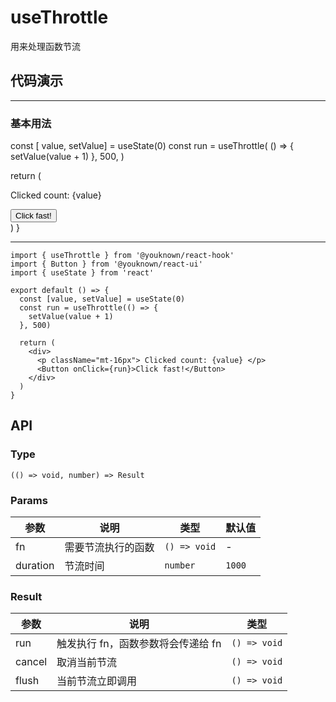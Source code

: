 # useThrottle

用来处理函数节流

## 代码演示


---

### 基本用法

  const [ value, setValue] = useState(0)
  const run = useThrottle(
    () => {
      setValue(value + 1)
    },
    500,
  )

return (

<div>
  <p className="mt-16px"> Clicked count: {value} </p>
  <Button onClick={run}>Click fast!</Button>
</div>
) }

<BasicUsage />

---

```tsx
import { useThrottle } from '@youknown/react-hook'
import { Button } from '@youknown/react-ui'
import { useState } from 'react'

export default () => {
  const [value, setValue] = useState(0)
  const run = useThrottle(() => {
    setValue(value + 1)
  }, 500)

  return (
    <div>
      <p className="mt-16px"> Clicked count: {value} </p>
      <Button onClick={run}>Click fast!</Button>
    </div>
  )
}
```

## API

### Type

`(() => void, number) => Result`

### Params

| 参数     | 说明               | 类型         | 默认值 |
| -------- | ------------------ | ------------ | ------ |
| fn       | 需要节流执行的函数 | `() => void` | -      |
| duration | 节流时间           | `number`     | `1000` |

### Result

| 参数   | 说明                               | 类型         |
| ------ | ---------------------------------- | ------------ |
| run    | 触发执行 fn，函数参数将会传递给 fn | `() => void` |
| cancel | 取消当前节流                       | `() => void` |
| flush  | 当前节流立即调用                   | `() => void` |
